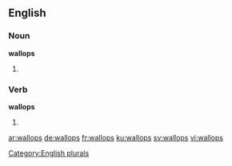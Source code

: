 
==English==

===Noun===
'''wallops'''

# {{plural of |[[wallop]]}}

===Verb===
'''wallops'''

# {{third-person singular of|wallop}}

[[Category:English plurals]]

[[ar:wallops]]
[[de:wallops]]
[[fr:wallops]]
[[ku:wallops]]
[[sv:wallops]]
[[vi:wallops]]